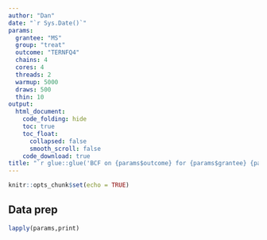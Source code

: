 ```yaml
---
author: "Dan"
date: "`r Sys.Date()`"
params: 
  grantee: "MS"
  group: "treat"
  outcome: "TERNFQ4"
  chains: 4
  cores: 4
  threads: 2
  warmup: 5000
  draws: 500
  thin: 10
output:
  html_document:
    code_folding: hide
    toc: true
    toc_float:
      collapsed: false
      smooth_scroll: false
    code_download: true
title: "`r glue::glue('BCF on {params$outcome} for {params$grantee} {params$group}')`"
---
```


```r
knitr::opts_chunk$set(echo = TRUE)
```

## Data prep

```r
lapply(params,print)
```

